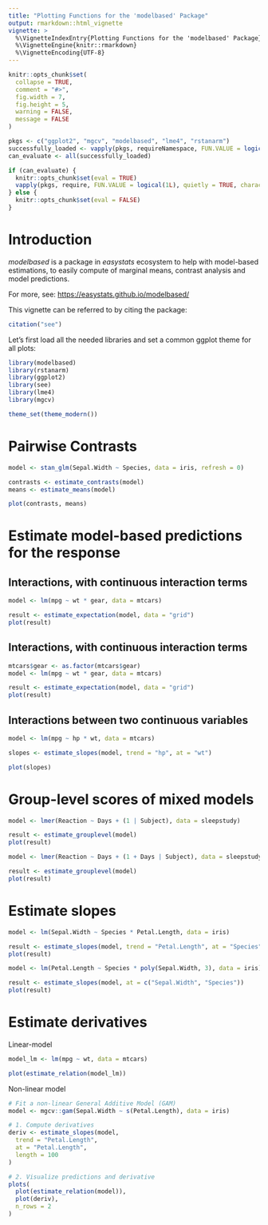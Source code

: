 ```yaml
---
title: "Plotting Functions for the 'modelbased' Package"
output: rmarkdown::html_vignette
vignette: >
  %\VignetteIndexEntry{Plotting Functions for the 'modelbased' Package}
  %\VignetteEngine{knitr::rmarkdown}
  %\VignetteEncoding{UTF-8}
---
```


```r
knitr::opts_chunk$set(
  collapse = TRUE,
  comment = "#>",
  fig.width = 7,
  fig.height = 5,
  warning = FALSE,
  message = FALSE
)

pkgs <- c("ggplot2", "mgcv", "modelbased", "lme4", "rstanarm")
successfully_loaded <- vapply(pkgs, requireNamespace, FUN.VALUE = logical(1L), quietly = TRUE)
can_evaluate <- all(successfully_loaded)

if (can_evaluate) {
  knitr::opts_chunk$set(eval = TRUE)
  vapply(pkgs, require, FUN.VALUE = logical(1L), quietly = TRUE, character.only = TRUE)
} else {
  knitr::opts_chunk$set(eval = FALSE)
}
```

# Introduction

*modelbased* is a package in *easystats* ecosystem to help with model-based estimations, to easily compute of marginal means, contrast analysis and model predictions.

For more, see: <https://easystats.github.io/modelbased/>

This vignette can be referred to by citing the package:

```r
citation("see")
```

Let's first load all the needed libraries and set a common ggplot theme for all plots:

```r
library(modelbased)
library(rstanarm)
library(ggplot2)
library(see)
library(lme4)
library(mgcv)

theme_set(theme_modern())
```

# Pairwise Contrasts

```r
model <- stan_glm(Sepal.Width ~ Species, data = iris, refresh = 0)

contrasts <- estimate_contrasts(model)
means <- estimate_means(model)

plot(contrasts, means)
```

# Estimate model-based predictions for the response

## Interactions, with continuous interaction terms

```r
model <- lm(mpg ~ wt * gear, data = mtcars)

result <- estimate_expectation(model, data = "grid")
plot(result)
```

## Interactions, with continuous interaction terms

```r
mtcars$gear <- as.factor(mtcars$gear)
model <- lm(mpg ~ wt * gear, data = mtcars)

result <- estimate_expectation(model, data = "grid")
plot(result)
```

## Interactions between two continuous variables

```r
model <- lm(mpg ~ hp * wt, data = mtcars)

slopes <- estimate_slopes(model, trend = "hp", at = "wt")

plot(slopes)
```

# Group-level scores of mixed models

```r
model <- lmer(Reaction ~ Days + (1 | Subject), data = sleepstudy)

result <- estimate_grouplevel(model)
plot(result)
```

```r
model <- lmer(Reaction ~ Days + (1 + Days | Subject), data = sleepstudy)

result <- estimate_grouplevel(model)
plot(result)
```

# Estimate slopes

```r
model <- lm(Sepal.Width ~ Species * Petal.Length, data = iris)

result <- estimate_slopes(model, trend = "Petal.Length", at = "Species")
plot(result)
```


```r
model <- lm(Petal.Length ~ Species * poly(Sepal.Width, 3), data = iris)

result <- estimate_slopes(model, at = c("Sepal.Width", "Species"))
plot(result)
```

# Estimate derivatives

Linear-model

```r
model_lm <- lm(mpg ~ wt, data = mtcars)

plot(estimate_relation(model_lm))
```

Non-linear model

```r
# Fit a non-linear General Additive Model (GAM)
model <- mgcv::gam(Sepal.Width ~ s(Petal.Length), data = iris)

# 1. Compute derivatives
deriv <- estimate_slopes(model,
  trend = "Petal.Length",
  at = "Petal.Length",
  length = 100
)

# 2. Visualize predictions and derivative
plots(
  plot(estimate_relation(model)),
  plot(deriv),
  n_rows = 2
)
```

